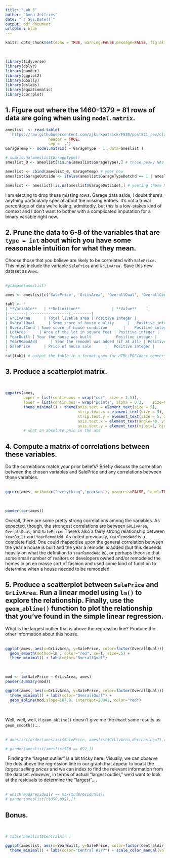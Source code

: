 ```yaml
---
title: "Lab 5"
author: "Anna Jeffries"
date: "`r Sys.Date()`"
output: pdf_document 
urlcolor: blue
---
```


```r
knitr::opts_chunk$set(echo = TRUE, warning=FALSE,message=FALSE, fig.align='center')
```

\  

```r
library(tidyverse)
library(dplyr)
library(pander)
library(ggplot2)
library(GGally)
library(dslabs)
library(equatiomatic)
library(corrplot)
```

## 1. Figure out where the 1460-1379 = 81 rows of data are going when using `model.matrix`.

```r
ameslist  <- read.table(
  'https://raw.githubusercontent.com/ajkirkpatrick/FS20/postS21_rev/classdata/ames.csv', 
                   header = TRUE,
                   sep = ',') 
GarageTemp <- model.matrix( ~ GarageType - 1, data=ameslist )

# sum(is.na(ameslist$GarageType))
ameslist_0 <- ameslist[!is.na(ameslist$GarageType),] # those pesky NAs

ameslist <- cbind(ameslist_0, GarageTemp) # yeet haw
ameslist$GarageOutside <- ifelse(ameslist$GarageTypeDetchd == 1 | ameslist$GarageTypeCarPort == 1, 1, 0)

ameslist <- ameslist[!is.na(ameslist$GarageOutside),] # yeeting those NAs
```

I am electing to drop these missing rows. Garage data aside, I doubt there's anything particularly special about the missing entries. It's not a trivial percentage of data we're losing, admittedly, but this is a low-stakes kind of context and I don't want to bother with a complicated imputation for a binary variable right now. 

## 2. Prune the data to 6-8 of the variables that are `type = int` about which you have some reasonable intuition for what they mean. 

Choose those that you believe are likely to be correlated with `SalePrice.` This must include the variable `SalePrice` and `GrLivArea.` Save this new dataset as `Ames`.  
\  

```r
#glimpse(ameslist)

ames <- ameslist[c('SalePrice', 'GrLivArea', 'OverallQual', 'OverallCond','LotArea', 'YearBuilt','YearRemodAdd')]

```

```r
tabl <- "
| **Variable**   | **Definition**              | **Value**     |
|--------|:-----------------|:--------|
| GrLivArea      | Total livable area | Positive integer |
| OverallQual      | Some score of house quality      |   Positive integer |
| OverallCond | Some score of house condition       |    Positive integer |
| LotArea      | Area of the lot in square feet | Positive integer |
| YearBuilt | Year the house was built      |    Positive integer |
| YearRemodAdd      | Year the remodel was added (if at all) | Positive integer |
| SalePrice      | Price of house sale      |   Positive integer |
"
cat(tabl) # output the table in a format good for HTML/PDF/docx conversion
```

## 3. Produce a scatterplot matrix.
\  
```r
ggpairs(ames, 
        upper = list(continuous = wrap("cor", size = 2.5)),
        lower = list(continuous = wrap("points", alpha = 0.3,    size=0.5))) + 
        theme_minimal() + theme(axis.text = element_text(size = 5), 
                                strip.text.x = element_text(size = 5),
                                strip.text.y = element_text(size = 5, angle=0),
                                axis.text.x = element_text(angle=40, vjust=1, hjust=.8),
                                axis.text.y = element_text(vjust=1, hjust=.8)) 
        # what an absolute pain in the ass
```

## 4. Compute a matrix of correlations between these variables. 

Do the correlations match your prior beliefs? Briefly discuss the correlation between the chosen variables and SalePrice and any correlations between these variables.  
\  

```r
ggcorr(ames, method=c("everything",'pearson'), progress=FALSE, label=TRUE, label_size=3)
```
\  

```r
pander(cor(ames))
```

Overall, there are some pretty strong correlations among the variables. As expected, though, the strongest correlations are between `GRLivArea`, `OverallQual`, and `SalePrice`. There's also a fairly strong relationship between `YearBuilt` and `YearRemodAdd`. As noted previously, `YearRemodAdd` is a complete field. One could rhapsodise upon the general correlation between the year a house is built and the year a remodel is added (but this depends heavily on what the definition fo `YearRemodAdd` is), or perhaps theorise that some small number of realtors or developers owned and/or remodeled the homes in an en masse sort of fashion and used some kind of function to determine when a house needed to be remodeled. 

## 5. Produce a scatterplot between `SalePrice` and `GrLivArea`. Run a linear model using `lm()` to explore the relationship. Finally, use the `geom_abline()` function to plot the relationship that you’ve found in the simple linear regression.

What is the largest outlier that is above the regression line? Produce the other information about this house.  
\  

```r
ggplot(ames, aes(x=GrLivArea, y=SalePrice, color=factor(OverallQual))) + geom_point(size=.5) + 
  geom_smooth(method=lm , color="red", se=T, size=.5) + 
  theme_minimal() + labs(color="OverallQual")
```
\  
```r
mod <- lm(SalePrice ~ GrLivArea, ames)
pander(summary(mod))
```

```r
ggplot(ames, aes(x=GrLivArea, y=SalePrice, color=factor(OverallQual))) + geom_point(size=.5) + 
  theme_minimal() + labs(color="OverallQual") + 
  geom_abline(mod,slope=107.8, intercept=20042, color="red")
```
\  

Well, well, well, if `geom_abline()` doesn't give me the exact same results as `geom_smooth()`....  
\  

```r
# ameslist[order(ameslist$SalePrice, ameslist$GrLivArea,decreasing=T),c("Id","GrLivArea","SalePrice")]

# pander(ameslist[ameslist$Id == 692,])
```
\  
Finding the "largest outlier" is a bit tricky here. Visually, we can observe the dots above the regression line in our graph that appear to boast the *largest selling prices* and we can index to find the relevant information from the dataset. *However*, in terms of actual "largest outlier," we'd want to look at the residuals to determine the "largest"....  
\  

```r
# which(mod$residuals == max(mod$residuals))
# pander(ameslist[c(850,899),])
```



## Bonus.

\  

```r
# table(ameslist$CentralAir )

ggplot(ameslist, aes(x=YearBuilt, y=SalePrice, color=factor(CentralAir))) + geom_point(size=.5) + 
  theme_minimal() + labs(color="Central Air?") + scale_color_manual(values=c('red', 'darkgreen'))
```

